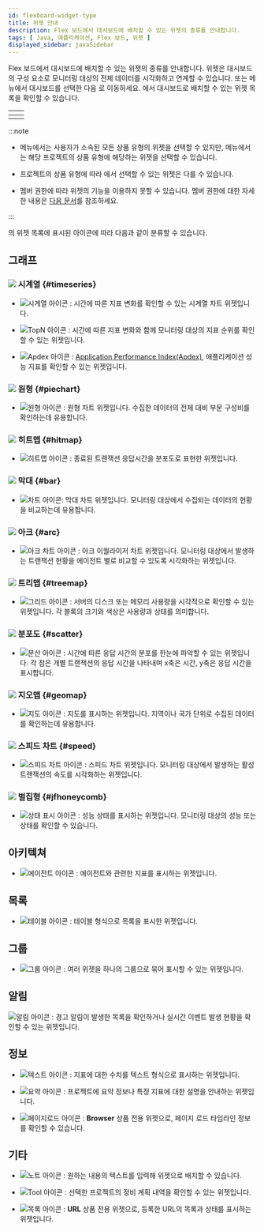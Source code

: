 ```yaml
---
id: flexboard-widget-type
title: 위젯 안내
description: Flex 보드에서 대시보드에 배치할 수 있는 위젯의 종류를 안내합니다.
tags: [ Java, 애플리케이션, Flex 보드, 위젯 ]
displayed_sidebar: javaSidebar
---
```


Flex 보드에서 대시보드에 배치할 수 있는 위젯의 종류를 안내합니다. 위젯은 대시보드의 구성 요소로 모니터링 대상의 전체 데이터를 시각화하고 연계할 수 있습니다. <Cmdname sid="side_integratedFlexboard" className="uitext" /> 또는 <Cmdname sid="side_flexboard" className="uitext" /> 메뉴에서 대시보드를 선택한 다음 <Cmdname sid="edit_mode" className="uitext" />로 이동하세요. <Cmdname sid="widget_template" className="uitext" />에서 대시보드로 배치할 수 있는 위젯 목록을 확인할 수 있습니다.

| <Cmdname sid="side_integratedFlexboard" className="uitext" /> | <Cmdname sid="side_flexboard" className="uitext" /> |
| :--: | :--: |
| <ImgLang img='flexboad-integrated-widget-template.png' desc='통합 Flexboard' /> | <ImgLang img='flexboad-project-widget-template.png' desc='통합 Flexboard' /> |

:::note

* <Cmdname sid="side_integratedFlexboard" className="uitext" /> 메뉴에서는 사용자가 소속된 모든 상품 유형의 위젯을 선택할 수 있지만, <Cmdname sid="side_flexboard" className="uitext" /> 메뉴에서는 해당 프로젝트의 상품 유형에 해당하는 위젯을 선택할 수 있습니다.

* 프로젝트의 상품 유형에 따라 <Cmdname sid="widget_template" className="uitext" />에서 선택할 수 있는 위젯은 다를 수 있습니다.

* 멤버 권한에 따라 위젯의 기능을 이용하지 못할 수 있습니다. 멤버 권한에 대한 자세한 내용은 [다음 문서](../project/project-structure#project-auth)를 참조하세요.

:::

<Cmdname sid="widget_template" className="uitext" />의 위젯 목록에 표시된 아이콘에 따라 다음과 같이 분류할 수 있습니다.

## 그래프

### ![](/img/ico-normal-graph.svg) 시계열 {#timeseries}

* ![시계열 아이콘](/img/ico-normal-graph.svg) : 시간에 따른 지표 변화를 확인할 수 있는 시계열 차트 위젯입니다.

* ![TopN 아이콘](/img/ico-topn-graph.svg) : 시간에 따른 지표 변화와 함께 모니터링 대상의 지표 순위를 확인할 수 있는 위젯입니다.

* ![Apdex 아이콘](/img/ic-line-text-chart.svg) : [Application Performance Index(Apdex)](https://www.apdex.org/), 애플리케이션 성능 지표를 확인할 수 있는 위젯입니다.

### ![](/img/ic-pie-chart.svg) 원형 {#piechart}

* ![원형 아이콘](/img/ic-pie-chart.svg) : 원형 차트 위젯입니다. 수집한 데이터의 전체 대비 부문 구성비를 확인하는데 유용합니다.

### ![](/img/ic-dashboard-hitmap.svg) 히트맵 {#hitmap}

* ![히트맵 아이콘](/img/ic-dashboard-hitmap.svg) : 종료된 트랜잭션 응답시간을 분포도로 표현한 <Cmdname sid="AA005" className="uitext" /> 위젯입니다.

### ![](/img/ic-equalizer-chart.svg) 막대 {#bar}

* ![차트 아이콘](/img/ic-equalizer-chart.svg): 막대 차트 위젯입니다. 모니터링 대상에서 수집되는 데이터의 현황을 비교하는데 유용합니다.

### ![](/img/ic-ark-chart.svg) 아크 {#arc}

* ![아크 차트 아이콘](/img/ic-ark-chart.svg) : 아크 이퀄라이저 차트 위젯입니다. 모니터링 대상에서 발생하는 트랜잭션 현황을 에이전트 별로 비교할 수 있도록 시각화하는 위젯입니다.

### ![](/img/ic-grid-chart.svg) 트리맵 {#treemap}

* ![그리드 아이콘](/img/ic-grid-chart.svg) : 서버의 디스크 또는 메모리 사용량을 시각적으로 확인할 수 있는 위젯입니다. 각 블록의 크기와 색상은 사용량과 상태를 의미합니다.

### ![](/img/ic-dot-chart.svg) 분포도 {#scatter}

* ![분산 아이콘](/img/ic-dot-chart.svg) : 시간에 따른 응답 시간의 분포를 한눈에 파악할 수 있는 위젯입니다. 각 점은 개별 트랜잭션의 응답 시간을 나타내며 x축은 시간, y축은 응답 시간을 표시합니다.

### ![](/img/ic-map.svg) 지오맵 {#geomap}

* ![지도 아이콘](/img/ic-map.svg) : 지도를 표시하는 위젯입니다. 지역이나 국가 단위로 수집된 데이터를 확인하는데 유용합니다.

### ![](/img/ic-speed-tx-3.svg) 스피드 차트 {#speed}

* ![스피드 차트 아이콘](/img/ic-speed-tx-3.svg) : 스피드 차트 위젯입니다. 모니터링 대상에서 발생하는 활성 트랜잭션의 속도를 시각화하는 위젯입니다.

###  ![](/img/ic-honeycomb.svg) 벌집형 {#jfhoneycomb}

* ![상태 표시 아이콘](/img/ic-honeycomb.svg) : 성능 상태를 표시하는 위젯입니다. 모니터링 대상의 성능 또는 상태를 확인할 수 있습니다.

## 아키텍쳐

* ![에이전트 아이콘](/img/ic-agent.svg) : 에이전트와 관련한 지표를 표시하는 위젯입니다.

## 목록

* ![테이블 아이콘](/img/ic-table.svg) : 테이블 형식으로 목록을 표시한 위젯입니다.

## 그룹

* ![그룹 아이콘](/img/ic-templete.svg) : 여러 위젯을 하나의 그룹으로 묶어 표시할 수 있는 위젯입니다.

## 알림

![알림 아이콘](/img/ic-alert.svg) : 경고 알림이 발생한 목록을 확인하거나 실시간 이벤트 발생 현황을 확인할 수 있는 위젯입니다.

## 정보

* ![텍스트 아이콘](/img/ic-text-widget.svg) : 지표에 대한 수치를 텍스트 형식으로 표시하는 위젯입니다.

* ![요약 아이콘](/img/ic-vital-chart.svg) : 프로젝트에 요약 정보나 특정 지표에 대한 설명을 안내하는 위젯입니다.

* ![페이지로드 아이콘](/img/ic-pageload.svg) : **Browser** 상품 전용 위젯으로, 페이지 로드 타임라인 정보를 확인할 수 있습니다.

## 기타

* ![노트 아이콘](/img/ic-note.svg) : 원하는 내용의 텍스트를 입력해 위젯으로 배치할 수 있습니다.

* ![Tool 아이콘](/img/ic-tool.svg) : 선택한 프로젝트의 정비 계획 내역을 확인할 수 있는 위젯입니다.

* ![목록 아이콘](/img/ic-s-list.svg) : **URL** 상품 전용 위젯으로, 등록한 URL의 목록과 상태를 표시하는 위젯입니다.